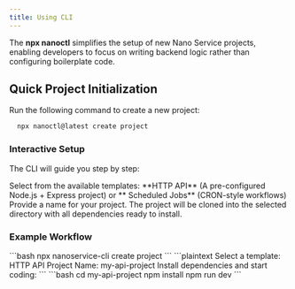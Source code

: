 ```yaml
---
title: Using CLI
---
```


The **npx nanoctl** simplifies the setup of new Nano Service projects, enabling developers to focus on writing backend logic rather than configuring boilerplate code.

## Quick Project Initialization
Run the following command to create a new project:
```bash
  npx nanoctl@latest create project
```

### Interactive Setup
The CLI will guide you step by step:

<Steps>
  <Step title="Choose a Template">
  Select from the available templates: **HTTP API** (A pre-configured Node.js + Express project) or **
Scheduled Jobs** (CRON-style workflows)
  </Step>
  <Step title="Project Name">
   Provide a name for your project.
  </Step>
  <Step title="Setup Complete">
   The project will be cloned into the selected directory with all dependencies ready to install.
  </Step>
</Steps>

### Example Workflow

<Steps>
  <Step title="Run the command">
  ```bash
npx nanoservice-cli create project
```
  </Step>
  <Step title="Follow the interactive prompts">
   ```plaintext
    Select a template: HTTP API
    Project Name: my-api-project
    Install dependencies and start coding:
   ```
  </Step>
  <Step title="Install dependencies and start coding">
   ```bash
    cd my-api-project
    npm install
    npm run dev
    ```
  </Step>
</Steps>

